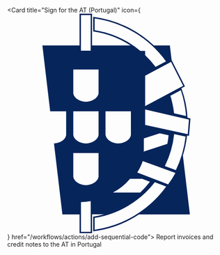 <Card title="Sign for the AT (Portugal)" 
  icon={<svg xmlns="http://www.w3.org/2000/svg" viewBox="0 0 20 20" fill="none"><g clip-path="url(#a)"><path d="M3.2 2.8965h3.3882V0h1.1395v2.8965h3.5139a8.4359 8.4359 0 0 0-3.412-1.2826V.2838a9.8243 9.8243 0 0 1 5.5372 2.6126h1.458l.1581 1.328 1.2154 2.4069-.3228.1668a9.1334 9.1334 0 0 1 .5589 2.6906l.2686.0607-.1343 1.5879-.1754-.0389a9.7627 9.7627 0 0 1-.3813 1.8262l.6369 5.3705h-4.6426a9.7896 9.7896 0 0 1-4.1767 1.5381V18.503a8.396 8.396 0 0 0 1.003-.2166H7.732V20H6.5904v-1.7049H5.024l-.7669-6.471c.4593-.0152 1.0312-.2751 1.1092-.7626V8.8951H3.9106L3.2 2.8965Zm9.3696 2.7534v2.7686l3.4662-1.8414-1.1049-2.1815-2.3613 1.2543Zm-.2188 7.7816a4.7837 4.7837 0 0 1-.5026 1.0442l2.8163 1.0832a7.0748 7.0748 0 0 0 .6672-1.0442l-2.9809-1.0832ZM7.966 1.5035a8.6377 8.6377 0 0 1 4.1682 1.8847h.4332v.3965a8.603 8.603 0 0 1 .9554 1.0701l.951-.5047A9.729 9.729 0 0 0 7.966.4333v1.0702Zm0 18.1845a9.7246 9.7246 0 0 0 6.5208-3.9384l-1.0333-.3965a8.666 8.666 0 0 1-5.4875 3.2583v1.0766Zm5.9359-8.7868-1.4515.468v1.0831l-.0216.1127 2.1664-.6997c.052-.2592.0896-.521.1126-.7843l-.8059-.1798Zm-1.7807 5.3986a7.7671 7.7671 0 0 0 .8838-.9813l-.7062-.2708h-1.1092a5.1124 5.1124 0 0 1-1.5533 1.2521h2.4849Zm-5.403 3.581h.886v-2.7989a6.7529 6.7529 0 0 1-.886.091v2.7079ZM7.6021.1278h-.886v3.2496h.886V.1278ZM6.0163 7.2595c.0867.5026.6954.7626 1.1525.7626.4571 0 1.0659-.26 1.1525-.7626V5.0931h-2.305v2.1664Zm0 3.802c.0867.5005.6954.7626 1.1525.7626.4571 0 1.0659-.2621 1.1525-.7626V8.8951h-2.305v2.1664Zm2.9484 0c.0867.5005.6954.7626 1.1547.7626.4593 0 1.0659-.2621 1.1525-.7626V8.8951h-2.318v2.1664m-2.9376 3.7999c.0867.5026.6954.7625 1.1525.7625.4571 0 1.0659-.2599 1.1525-.7625V12.695h-2.305v2.1664Zm10.2838-5.5351a9.7749 9.7749 0 0 0-.4723-2.3506l-.9553.507a8.919 8.919 0 0 1 .3357 1.5944l1.0919.2492Zm-3.7305-.5936v1.4059l3.8843.8428.1127-1.3323-3.997-.9164Zm2.8033 5.5264a9.6192 9.6192 0 0 0 .886-3.0589l-1.0442-.2275a8.5369 8.5369 0 0 1-.847 2.9181l1.0052.3683Z" fill="#06255B"/></g><defs><clipPath id="a"><path fill="#fff" d="M0 0h20v20H0z"/></clipPath></defs></svg>} href="/workflows/actions/add-sequential-code">
  Report invoices and credit notes to the AT in Portugal
</Card>